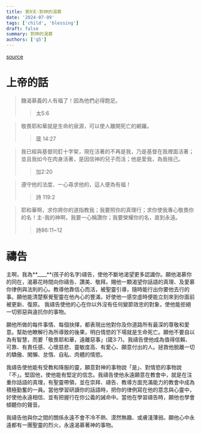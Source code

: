 ```yaml
---
title: 第9天-對神的渴慕
date: '2024-07-09'
tags: ['child', 'blessing']
draft: false
summary: 對神的渴慕
authors: ['q5']
---
```


[source](https://q5help.me/faith/PrayForTheChildren.jsp)

# 上帝的話

> 饑渴慕義的人有福了！因為他們必得飽足。
>
> > 太5:6

> 敬畏耶和華就是生命的泉源，可以使人離開死亡的網羅。
>
> > 箴 14:27

> 我已經與基督同釘十字架，現在活著的不再是我，乃是基督在我裡面活著；並且我如今在肉身活著，是因信神的兒子而活；他是愛我，為我捨己。
>
> > 加2:20

> 遵守他的法度、一心尋求他的，這人便為有福！
>
> > 詩 119:2

> 耶和華啊，求你將你的道指教我；我要照你的真理行；求你使我專心敬畏你的名！主-我的神啊，我要一心稱讚你；我要榮耀你的名，直到永遠。
>
> > 詩86:11~12

# 禱告

主啊，我為**\_\_\_\_**(孩子的名字)禱告，使他不斷地渴望更多認識你。願他渴慕你的同在，渴慕花時間向你禱告、讚美、敬拜。賜他一顆渴望你話語的真理、及愛慕你律例與法則的心。教導他靠信心而活，被聖靈引導，隨時能行出你要他去行的事。願他能清楚察覺聖靈在他內心的豐滿，好使他一感空虛時便能立刻來到你面前被更新、復原。 我禱告使他的心在你以外沒有任何變節效忠的對象，使他能拒絕一切邪惡與違抗你的事物。

願他所做的每件事情、每個抉擇，都表現出他對你及你道路所有最深的尊敬和愛意。幫助他瞭解行為所導致的後果，明白情慾的下場就是生命死亡。願他不要自以為有智慧，而要「敬畏耶和華，遠離惡事」(箴3:7)。我禱告使他成為值得信賴、可靠、有責任感、心懷慈悲、靈敏度高、有愛心、願意付出的人。拯救他脫離一切的驕傲、閑懶、怠惰、自私、肉體的情慾。

我禱告使他能有受教和降服的靈，願意對神的事物說「是」、對情慾的事物說「不」。堅固他，使他能有堅定的信念。我禱告使他永遠願意在教會中，就是在注重你話語的真理，有聖靈帶領，並在崇拜、禱告、教導方面充滿能力的教會中成為積極勤奮的一員。當他學習研讀你的話語時，把你的律例寫在他的意念與心靈中，好使他永遠相信、並有把握行在你公義的誡命中。當他在學習禱告時，願他也學會傾聽你的聲音。

我禱告他與你之間的關係永遠不會不冷不熱、漠然無趣、或膚淺薄弱。願他心中永遠都有一團聖靈的烈火，永遠渴慕著神的事物。
